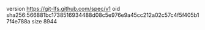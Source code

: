 version https://git-lfs.github.com/spec/v1
oid sha256:566881bc1738516934488d08c5e976e9a45cc212a02c57c4f5f405b17f4e788a
size 8944
